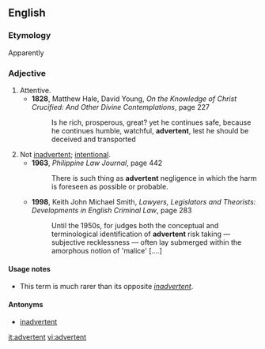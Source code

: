 ==English==
===Etymology===
Apparently {{back-form|inadvertent|nocap=1}}

===Adjective===
{{en-adj}}

# Attentive.
#*'''1828''', Matthew Hale, David Young, ''On the Knowledge of Christ Crucified: And Other Divine Contemplations'', page 227
#*:Is he rich, prosperous, great? yet he continues safe, because he continues humble, watchful, '''advertent''', lest he should be deceived and transported
# Not [[inadvertent]]; [[intentional]].
#*'''1963''', ''Philippine Law Journal'', page 442
#*:There is such thing as '''advertent''' negligence in which the harm is foreseen as possible or probable.
#*'''1998''', Keith John Michael Smith, ''Lawyers, Legislators and Theorists: Developments in English Criminal Law'', page 283
#*:Until the 1950s, for judges both the conceptual and terminological identification of '''advertent''' risk taking — subjective recklessness — often lay submerged within the amorphous notion of 'malice' [....]

====Usage notes====
* This term is much rarer than its opposite ''[[inadvertent]]''.

====Antonyms====
* {{sense|intentional}} [[inadvertent]]

[[it:advertent]]
[[vi:advertent]]